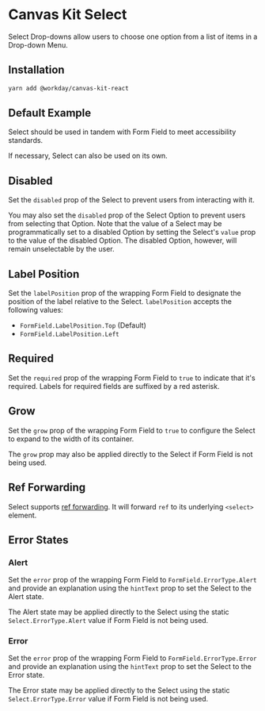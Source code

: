 


<Meta title="Components/Inputs/Select/React" component={Select} />

# Canvas Kit Select

Select Drop-downs allow users to choose one option from a list of items in a Drop-down Menu.

## Installation

```sh
yarn add @workday/canvas-kit-react
```

## Default Example

Select should be used in tandem with Form Field to meet accessibility standards.

<ExampleCodeBlock code={Default} />

If necessary, Select can also be used on its own.

<ExampleCodeBlock code={Standalone} />

## Disabled

Set the `disabled` prop of the Select to prevent users from interacting with it.

<ExampleCodeBlock code={Disabled} />

You may also set the `disabled` prop of the Select Option to prevent users from selecting that
Option. Note that the value of a Select may be programmatically set to a disabled Option by setting
the Select's `value` prop to the value of the disabled Option. The disabled Option, however, will
remain unselectable by the user.

<ExampleCodeBlock code={DisabledOption} />

## Label Position

Set the `labelPosition` prop of the wrapping Form Field to designate the position of the label
relative to the Select. `labelPosition` accepts the following values:

- `FormField.LabelPosition.Top` (Default)
- `FormField.LabelPosition.Left`

<ExampleCodeBlock code={LabelPosition} />

## Required

Set the `required` prop of the wrapping Form Field to `true` to indicate that it's required. Labels
for required fields are suffixed by a red asterisk.

<ExampleCodeBlock code={Required} />

## Grow

Set the `grow` prop of the wrapping Form Field to `true` to configure the Select to expand to the
width of its container.

<ExampleCodeBlock code={Grow} />

The `grow` prop may also be applied directly to the Select if Form Field is not being used.

<ExampleCodeBlock code={GrowStandalone} />

## Ref Forwarding

Select supports [ref forwarding](https://reactjs.org/docs/forwarding-refs.html). It will forward
`ref` to its underlying `<select>` element.

<ExampleCodeBlock code={RefForwarding} />

## Error States

### Alert

Set the `error` prop of the wrapping Form Field to `FormField.ErrorType.Alert` and provide an
explanation using the `hintText` prop to set the Select to the Alert state.

<ExampleCodeBlock code={Alert} />

The Alert state may be applied directly to the Select using the static `Select.ErrorType.Alert`
value if Form Field is not being used.

<ExampleCodeBlock code={AlertStandalone} />

### Error

Set the `error` prop of the wrapping Form Field to `FormField.ErrorType.Error` and provide an
explanation using the `hintText` prop to set the Select to the Error state.

<ExampleCodeBlock code={Error} />

The Error state may be applied directly to the Select using the static `Select.ErrorType.Error`
value if Form Field is not being used.

<ExampleCodeBlock code={ErrorStandalone} />
